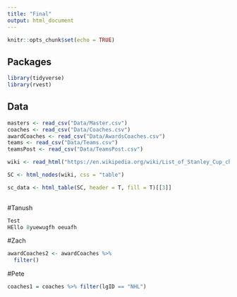```yaml
---
title: "Final"
output: html_document
---
```


```r
knitr::opts_chunk$set(echo = TRUE)
```

## Packages

```r
library(tidyverse)
library(rvest)
```

## Data 

```r
masters <- read_csv("Data/Master.csv")
coaches <- read_csv("Data/Coaches.csv")
awardCoaches <- read_csv("Data/AwardsCoaches.csv")
teams <- read_csv("Data/Teams.csv")
teamsPost <- read_csv("Data/TeamsPost.csv")

wiki <- read_html("https://en.wikipedia.org/wiki/List_of_Stanley_Cup_champions")

SC <- html_nodes(wiki, css = "table")

sc_data <- html_table(SC, header = T, fill = T)[[3]]
                 
```

#Tanush
```r
Test
HEllo 8yuewugfh oeuafh 
```

#Zach
```r
awardCoaches2 <- awardCoaches %>% 
  filter()
```
#Pete

```r
coaches1 = coaches %>% filter(lgID == "NHL")
```

